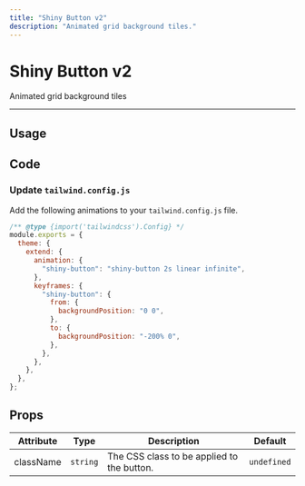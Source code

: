 ```yaml
---
title: "Shiny Button v2"
description: "Animated grid background tiles."
---
```


# Shiny Button v2

Animated grid background tiles

---

## Usage

<ComponentPreview name="shiny-button-v2-example" />

## Code

<ComponentPreview showPreview={false} name="shiny-button-v2" />

### Update `tailwind.config.js`

Add the following animations to your `tailwind.config.js` file.

```js {5-17}
/** @type {import('tailwindcss').Config} */
module.exports = {
  theme: {
    extend: {
      animation: {
        "shiny-button": "shiny-button 2s linear infinite",
      },
      keyframes: {
        "shiny-button": {
          from: {
            backgroundPosition: "0 0",
          },
          to: {
            backgroundPosition: "-200% 0",
          },
        },
      },
    },
  },
};
```

## Props

| Attribute | Type     | Description                                | Default     |
| --------- | -------- | ------------------------------------------ | ----------- |
| className | `string` | The CSS class to be applied to the button. | `undefined` |
